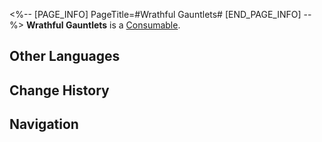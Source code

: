 <%-- [PAGE_INFO]
PageTitle=#Wrathful Gauntlets#
[END_PAGE_INFO] --%>
{{Item Infobox
|id          = 401013
|image       = Item Wrathful Gauntlets.png
|type        = Consumable
|invCategory = Consumables
|rarity      = 2
|effect      = Upon use, increases ATK of all allies by 5% with an extra 170 to ATK for the next battle.
|description = This pair of gauntlets are driven by pure flame of anger.<br />Pure flame would also work.
|source1     = [[Omni-Synthesizer]]
}}
{{Description|''"Scott Business Alliance, made for the champions!"''}}
'''Wrathful Gauntlets''' is a [[Consumable]].

==Other Languages==
{{Other Languages
|en   = Wrathful Gauntlets
|zhs  = 愤怒拳套
|zht  = 憤怒拳套
|ja   = 怒りのグローブ
|ko   = 분노의 글러브
|es   = Puños de la ira
|fr   = Gantelets de fureur
|ru   = Рукавицы гнева
|th   = Wrathful Gauntlets
|vi   = Găng Tay Thịnh Nộ
|de   = Zornige Stulpenhandschuhe
|id   = Wrathful Gauntlets
|pt   = Manoplas Raivosas
}}

==Change History==
{{Change History|2.0}}

==Navigation==
{{Consumable Navbox}}